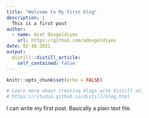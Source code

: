 ```yaml
---
title: "Welcome to My first blog"
description: |
  This is a first post
author:
  - name: Azat Dovgeldiyev 
    url: https://github.com/adovgeldiyev
date: 02-16-2021
output:
  distill::distill_article:
    self_contained: false
---
```


```r
knitr::opts_chunk$set(echo = FALSE)

# Learn more about creating blogs with Distill at:
# https://rstudio.github.io/distill/blog.html

```

I can write my first post. Basically a plain text file.


